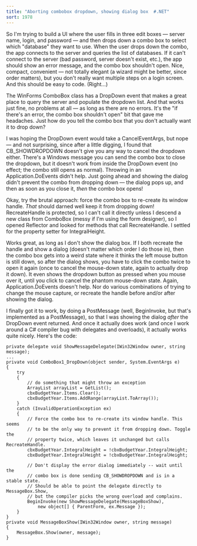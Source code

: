 ```yaml
---
title: "Aborting combobox dropdown, showing dialog box  #.NET"
sort: 1978
---
```

So I'm trying to build a UI where the user fills in three edit boxes &mdash; server name, login, and password &mdash; and then drops down a combo box to select which "database" they want to use. When the user drops down the combo, the app connects to the server and queries the list of databases. If it can't connect to the server (bad password, server doesn't exist, etc.), the app should show an error message, and the combo box shouldn't open. Nice, compact, convenient &mdash; not totally elegant (a wizard might be better, since order matters), but you don't really want multiple steps on a login screen. And this should be easy to code. (Right...)



The WinForms ComboBox class has a DropDown event that makes a great place to query the server and populate the dropdown list. And that works just fine, no problems at all &mdash; as long as there are no errors. It's the "if there's an error, the combo box shouldn't open" bit that gave me headaches. Just how do you tell the combo box that you don't actually want it to drop down?

I was hoping the DropDown event would take a CancelEventArgs, but nope &mdash; and not surprising, since after a little digging, I found that CB_SHOWDROPDOWN doesn't give you any way to cancel the dropdown either. There's a Windows message you can send the combo box to close the dropdown, but it doesn't work from inside the DropDown event (no effect; the combo still opens as normal). Throwing in an Application.DoEvents didn't help. Just going ahead and showing the dialog didn't prevent the combo from dropping down &mdash; the dialog pops up, and then as soon as you close it, <em>then</em> the combo box opens!

Okay, try the brutal approach: force the combo box to re-create its window handle. <em>That</em> should darned well keep it from dropping down! RecreateHandle is protected, so I can't call it directly unless I descend a new class from ComboBox (messy if I'm using the form designer), so I opened Reflector and looked for methods that call RecreateHandle. I settled for the property setter for IntegralHeight.

Works great, as long as I don't show the dialog box. If I both recreate the handle and show a dialog (doesn't matter which order I do those in), then the combo box gets into a weird state where it thinks the left mouse button is still down, so after the dialog shows, you have to click the combo twice to open it again (once to cancel the mouse-down state, again to actually drop it down). It even shows the dropdown button as pressed when you mouse over it, until you click to cancel the phantom mouse-down state. Again, Application.DoEvents doesn't help. Nor do various combinations of trying to change the mouse capture, or recreate the handle before and/or after showing the dialog.

I finally got it to work, by doing a PostMessage (well, BeginInvoke, but that's implemented as a PostMessage), so that I was showing the dialog <em>after</em> the DropDown event returned. And once it actually does work (and once I work around a C# compiler bug with delegates and overloads), it actually works quite nicely. Here's the code:

```
private delegate void ShowMessageDelegate(IWin32Window owner, string message);
...
private void ComboBox1_DropDown(object sender, System.EventArgs e)
{
    try
    {
        // do something that might throw an exception
        ArrayList arrayList = GetList();
        cbxBudgetYear.Items.Clear();
        cbxBudgetYear.Items.AddRange(arrayList.ToArray());
    }
    catch (InvalidOperationException ex)
    {
        // Force the combo box to re-create its window handle. This seems
        // to be the only way to prevent it from dropping down. Toggle the
        // property twice, which leaves it unchanged but calls RecreateHandle.
        cbxBudgetYear.IntegralHeight = !cbxBudgetYear.IntegralHeight;
        cbxBudgetYear.IntegralHeight = !cbxBudgetYear.IntegralHeight;

        // Don't display the error dialog immediately -- wait until the
        // combo box is done sending CB_SHOWDROPDOWN and is in a stable state.
        // Should be able to point the delegate directly to MessageBox.Show,
        // but the compiler picks the wrong overload and complains.
        BeginInvoke(new ShowMessageDelegate(MessageBoxShow),
            new object[] { ParentForm, ex.Message });
    }
}
private void MessageBoxShow(IWin32Window owner, string message)
{
    MessageBox.Show(owner, message);
}
```

